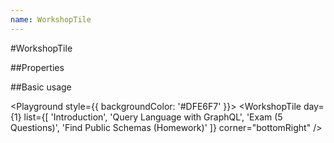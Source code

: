 ```yaml
---
name: WorkshopTile
---
```



#WorkshopTile

##Properties

<PropsTable of={WorkshopTile} />

##Basic usage

<Playground style={{ backgroundColor: '#DFE6F7' }}>
  <WorkshopTile
    day={1}
    list={[
      'Introduction',
      'Query Language with GraphQL',
      'Exam (5 Questions)',
      'Find Public Schemas (Homework)'
    ]}
    corner="bottomRight"
  />
</Playground>